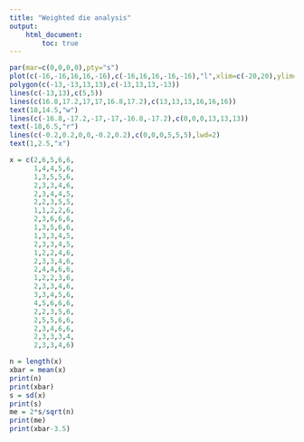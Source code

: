 ```yaml
---
title: "Weighted die analysis"
output: 
    html_document:
        toc: true
---
```


```r
par(mar=c(0,0,0,0),pty="s")
plot(c(-16,-16,16,16,-16),c(-16,16,16,-16,-16),"l",xlim=c(-20,20),ylim=c(-20,20),axes=F,ann=F)
polygon(c(-13,-13,13,13),c(-13,13,13,-13))
lines(c(-13,13),c(5,5))
lines(c(16.8,17.2,17,17,16.8,17.2),c(13,13,13,16,16,16))
text(18,14.5,"w")
lines(c(-16.8,-17.2,-17,-17,-16.8,-17.2),c(0,0,0,13,13,13))
text(-18,6.5,"r")
lines(c(-0.2,0.2,0,0,-0.2,0.2),c(0,0,0,5,5,5),lwd=2)
text(1,2.5,"x")
```






```r
x = c(2,6,5,6,6,
      1,4,4,5,6,
      1,3,5,5,6,
      2,3,3,4,6,
      2,3,4,4,5,
      2,2,3,5,5,
      1,1,2,2,6,
      2,3,6,6,6,
      1,3,5,6,6,
      1,3,3,4,5,
      2,3,3,4,5,
      1,2,2,4,6,
      2,3,3,4,6,
      2,4,4,6,6,
      1,2,2,3,6,
      2,3,3,4,6,
      3,3,4,5,6,
      4,5,6,6,6,
      2,2,3,5,6,
      2,5,5,6,6,
      2,3,4,6,6,
      2,3,3,3,4,
      2,3,3,4,6)

n = length(x)
xbar = mean(x)
print(n)
print(xbar)
s = sd(x)
print(s)
me = 2*s/sqrt(n)
print(me)
print(xbar-3.5)
```
